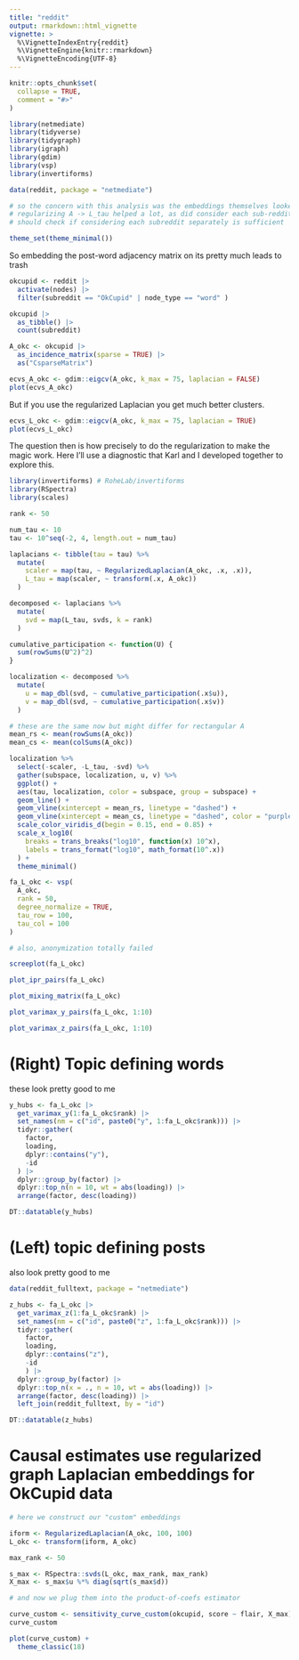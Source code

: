 ```yaml
---
title: "reddit"
output: rmarkdown::html_vignette
vignette: >
  %\VignetteIndexEntry{reddit}
  %\VignetteEngine{knitr::rmarkdown}
  %\VignetteEncoding{UTF-8}
---
```


```r
knitr::opts_chunk$set(
  collapse = TRUE,
  comment = "#>"
)
```

```r
library(netmediate)
library(tidyverse)
library(tidygraph)
library(igraph)
library(gdim)
library(vsp)
library(invertiforms)

data(reddit, package = "netmediate")

# so the concern with this analysis was the embeddings themselves looked like trash at first
# regularizing A -> L_tau helped a lot, as did consider each sub-reddit separately
# should check if considering each subreddit separately is sufficient

theme_set(theme_minimal())
```

So embedding the post-word adjacency matrix on its pretty much leads to trash

```r
okcupid <- reddit |>
  activate(nodes) |>
  filter(subreddit == "OkCupid" | node_type == "word" )

okcupid |>
  as_tibble() |>
  count(subreddit)

A_okc <- okcupid |>
  as_incidence_matrix(sparse = TRUE) |>
  as("CsparseMatrix")

ecvs_A_okc <- gdim::eigcv(A_okc, k_max = 75, laplacian = FALSE)
plot(ecvs_A_okc)
```

But if you use the regularized Laplacian you get much better clusters.

```r
ecvs_L_okc <- gdim::eigcv(A_okc, k_max = 75, laplacian = TRUE)
plot(ecvs_L_okc)
```

The question then is how precisely to do the regularization to make the magic work. Here I'll use a diagnostic that Karl and I developed together to explore this.

```r
library(invertiforms) # RoheLab/invertiforms
library(RSpectra)
library(scales)

rank <- 50

num_tau <- 10
tau <- 10^seq(-2, 4, length.out = num_tau)

laplacians <- tibble(tau = tau) %>%
  mutate(
    scaler = map(tau, ~ RegularizedLaplacian(A_okc, .x, .x)),
    L_tau = map(scaler, ~ transform(.x, A_okc))
  )

decomposed <- laplacians %>%
  mutate(
    svd = map(L_tau, svds, k = rank)
  )

cumulative_participation <- function(U) {
  sum(rowSums(U^2)^2)
}

localization <- decomposed %>%
  mutate(
    u = map_dbl(svd, ~ cumulative_participation(.x$u)),
    v = map_dbl(svd, ~ cumulative_participation(.x$v))
  )

# these are the same now but might differ for rectangular A
mean_rs <- mean(rowSums(A_okc))
mean_cs <- mean(colSums(A_okc))

localization %>%
  select(-scaler, -L_tau, -svd) %>%
  gather(subspace, localization, u, v) %>%
  ggplot() +
  aes(tau, localization, color = subspace, group = subspace) +
  geom_line() +
  geom_vline(xintercept = mean_rs, linetype = "dashed") +
  geom_vline(xintercept = mean_cs, linetype = "dashed", color = "purple") +
  scale_color_viridis_d(begin = 0.15, end = 0.85) +
  scale_x_log10(
    breaks = trans_breaks("log10", function(x) 10^x),
    labels = trans_format("log10", math_format(10^.x))
  ) +
  theme_minimal()
```


```r
fa_L_okc <- vsp(
  A_okc,
  rank = 50,
  degree_normalize = TRUE,
  tau_row = 100,
  tau_col = 100
)

# also, anonymization totally failed

screeplot(fa_L_okc)
```


```r
plot_ipr_pairs(fa_L_okc)
```


```r
plot_mixing_matrix(fa_L_okc)
```


```r
plot_varimax_y_pairs(fa_L_okc, 1:10)

plot_varimax_z_pairs(fa_L_okc, 1:10)
```

# (Right) Topic defining words

these look pretty good to me

```r
y_hubs <- fa_L_okc |>
  get_varimax_y(1:fa_L_okc$rank) |>
  set_names(nm = c("id", paste0("y", 1:fa_L_okc$rank))) |>
  tidyr::gather(
    factor,
    loading,
    dplyr::contains("y"),
    -id
  ) |>
  dplyr::group_by(factor) |>
  dplyr::top_n(n = 10, wt = abs(loading)) |>
  arrange(factor, desc(loading))

DT::datatable(y_hubs)
```

# (Left) topic defining posts

also look pretty good to me

```r
data(reddit_fulltext, package = "netmediate")

z_hubs <- fa_L_okc |>
  get_varimax_z(1:fa_L_okc$rank) |>
  set_names(nm = c("id", paste0("z", 1:fa_L_okc$rank))) |>
  tidyr::gather(
    factor,
    loading,
    dplyr::contains("z"),
    -id
    ) |>
  dplyr::group_by(factor) |>
  dplyr::top_n(x = ., n = 10, wt = abs(loading)) |>
  arrange(factor, desc(loading)) |>
  left_join(reddit_fulltext, by = "id")

DT::datatable(z_hubs)
```

# Causal estimates use regularized graph Laplacian embeddings for OkCupid data

```r

# here we construct our "custom" embeddings

iform <- RegularizedLaplacian(A_okc, 100, 100)
L_okc <- transform(iform, A_okc)

max_rank <- 50

s_max <- RSpectra::svds(L_okc, max_rank, max_rank)
X_max <- s_max$u %*% diag(sqrt(s_max$d))

# and now we plug them into the product-of-coefs estimator

curve_custom <- sensitivity_curve_custom(okcupid, score ~ flair, X_max)
curve_custom

plot(curve_custom) +
  theme_classic(18)
```


